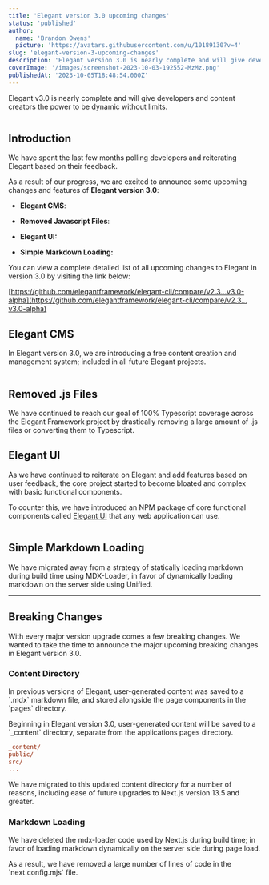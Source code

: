 ```yaml
---
title: 'Elegant version 3.0 upcoming changes'
status: 'published'
author:
  name: 'Brandon Owens'
  picture: 'https://avatars.githubusercontent.com/u/10189130?v=4'
slug: 'elegant-version-3-upcoming-changes'
description: 'Elegant version 3.0 is nearly complete and will give developers and content creators the power to be dynamic without any limits.'
coverImage: '/images/screenshot-2023-10-03-192552-MzMz.png'
publishedAt: '2023-10-05T18:48:54.000Z'
---
```


Elegant v3.0 is nearly complete and will give developers and content creators the power to be dynamic without limits.



<div class="my-8 shadow-xl"><img class="rounded-xl" src="/images/screenshot-2023-10-03-192552-k2OT.png" alt=""></div>



## Introduction

We have spent the last few months polling developers and reiterating Elegant based on their feedback. <br>

As a result of our progress, we are excited to announce some upcoming changes and features of **Elegant version 3.0**:

- **Elegant CMS**:

- **Removed Javascript Files**:

- **Elegant UI:**

- **Simple Markdown Loading:**

You can view a complete detailed list of all upcoming changes to Elegant in version 3.0 by visiting the link below:

[https://github.com/elegantframework/elegant-cli/compare/v2.3…v3.0-alpha](https://github.com/elegantframework/elegant-cli/compare/v2.3…v3.0-alpha)

## Elegant CMS

In Elegant version 3.0, we are introducing a free content creation and management system; included in all future Elegant projects.



<div class="my-8 shadow-xl"><img class="rounded-xl" src="/images/screenshot-2023-10-04-201526-AzNT.png" alt=""></div>



## Removed .js Files

We have continued to reach our goal of 100% Typescript coverage across the Elegant Framework project by drastically removing a large amount of .js files or converting them to Typescript.



## Elegant UI

As we have continued to reiterate on Elegant and add features based on user feedback, the core project started to become bloated and complex with basic functional components.

To counter this, we have introduced an NPM package of core functional components called [Elegant UI](https://www.npmjs.com/package/@brandonowens/elegant-ui) that any web application can use.



<div class="my-8 shadow-xl"><img class="rounded-xl" src="/images/screenshot-2023-10-04-201340-A1Mz.png" alt=""></div>



## Simple Markdown Loading

We have migrated away from a strategy of statically loading markdown during build time using MDX-Loader, in favor of dynamically loading markdown on the server side using Unified.



---



## Breaking Changes

With every major version upgrade comes a few breaking changes. We wanted to take the time to announce the major upcoming breaking changes in Elegant version 3.0.

### Content Directory

In previous versions of Elegant, user-generated content was saved to a \`.mdx\` markdown file, and stored alongside the page components in the \`pages\` directory.

Beginning in Elegant version 3.0, user-generated content will be saved to a \`\_content\` directory, separate from the applications pages directory.

```ini
_content/
public/
src/
...
```

We have migrated to this updated content directory for a number of reasons, including ease of future upgrades to Next.js version 13.5 and greater.

### Markdown Loading

We have deleted the mdx-loader code used by Next.js during build time; in favor of loading markdown dynamically on the server side during page load.

As a result, we have removed a large number of lines of code in the \`next.config.mjs\` file.

